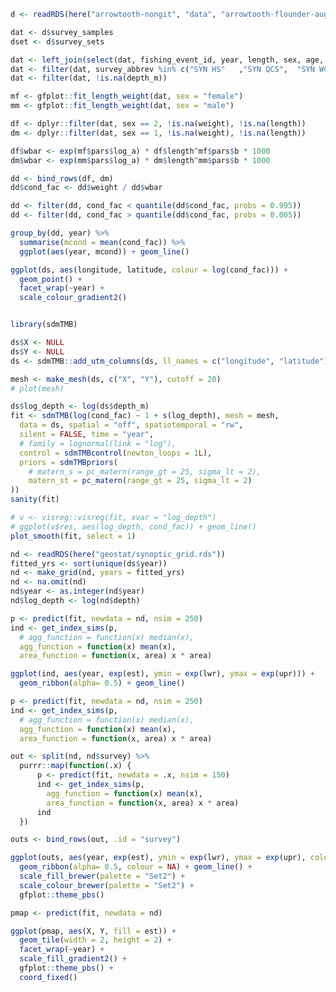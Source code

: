 ```r
d <- readRDS(here("arrowtooth-nongit", "data", "arrowtooth-flounder-aug10-2021.rds"))

dat <- d$survey_samples
dset <- d$survey_sets

dat <- left_join(select(dat, fishing_event_id, year, length, sex, age, weight, usability_code, specimen_id), dset)
dat <- filter(dat, survey_abbrev %in% c("SYN HS"   ,"SYN QCS",  "SYN WCHG", "SYN WCVI"))
dat <- filter(dat, !is.na(depth_m))

mf <- gfplot::fit_length_weight(dat, sex = "female")
mm <- gfplot::fit_length_weight(dat, sex = "male")

df <- dplyr::filter(dat, sex == 2, !is.na(weight), !is.na(length))
dm <- dplyr::filter(dat, sex == 1, !is.na(weight), !is.na(length))

df$wbar <- exp(mf$pars$log_a) * df$length^mf$pars$b * 1000
dm$wbar <- exp(mm$pars$log_a) * dm$length^mm$pars$b * 1000

dd <- bind_rows(df, dm)
dd$cond_fac <- dd$weight / dd$wbar

dd <- filter(dd, cond_fac < quantile(dd$cond_fac, probs = 0.995))
dd <- filter(dd, cond_fac > quantile(dd$cond_fac, probs = 0.005))

group_by(dd, year) %>% 
  summarise(mcond = mean(cond_fac)) %>% 
  ggplot(aes(year, mcond)) + geom_line()

ggplot(ds, aes(longitude, latitude, colour = log(cond_fac))) +
  geom_point() +
  facet_wrap(~year) +
  scale_colour_gradient2()


library(sdmTMB)

ds$X <- NULL
ds$Y <- NULL
ds <- sdmTMB::add_utm_columns(ds, ll_names = c("longitude", "latitude"), utm_crs = 32609)

mesh <- make_mesh(ds, c("X", "Y"), cutoff = 20)
# plot(mesh)

ds$log_depth <- log(ds$depth_m)
fit <- sdmTMB(log(cond_fac) ~ 1 + s(log_depth), mesh = mesh, 
  data = ds, spatial = "off", spatiotemporal = "rw", 
  silent = FALSE, time = "year", 
  # family = lognormal(link = "log"), 
  control = sdmTMBcontrol(newton_loops = 1L),
  priors = sdmTMBpriors(
    # matern_s = pc_matern(range_gt = 25, sigma_lt = 2),
    matern_st = pc_matern(range_gt = 25, sigma_lt = 2)
))
sanity(fit)

# v <- visreg::visreg(fit, xvar = "log_depth")
# ggplot(v$res, aes(log_depth, cond_fac)) + geom_line()
plot_smooth(fit, select = 1)

nd <- readRDS(here("geostat/synoptic_grid.rds"))
fitted_yrs <- sort(unique(ds$year))
nd <- make_grid(nd, years = fitted_yrs)
nd <- na.omit(nd)
nd$year <- as.integer(nd$year)
nd$log_depth <- log(nd$depth)

p <- predict(fit, newdata = nd, nsim = 250)
ind <- get_index_sims(p, 
  # agg_function = function(x) median(x), 
  agg_function = function(x) mean(x), 
  area_function = function(x, area) x * area)

ggplot(ind, aes(year, exp(est), ymin = exp(lwr), ymax = exp(upr))) +
  geom_ribbon(alpha= 0.5) + geom_line()

p <- predict(fit, newdata = nd, nsim = 250)
ind <- get_index_sims(p, 
  # agg_function = function(x) median(x), 
  agg_function = function(x) mean(x), 
  area_function = function(x, area) x * area)

out <- split(nd, nd$survey) %>% 
  purrr::map(function(.x) {
      p <- predict(fit, newdata = .x, nsim = 150)
      ind <- get_index_sims(p, 
        agg_function = function(x) mean(x), 
        area_function = function(x, area) x * area)
      ind
  })

outs <- bind_rows(out, .id = "survey")

ggplot(outs, aes(year, exp(est), ymin = exp(lwr), ymax = exp(upr), colour = survey, fill = survey)) +
  geom_ribbon(alpha= 0.5, colour = NA) + geom_line() +
  scale_fill_brewer(palette = "Set2") +
  scale_colour_brewer(palette = "Set2") +
  gfplot::theme_pbs()

pmap <- predict(fit, newdata = nd)

ggplot(pmap, aes(X, Y, fill = est)) +
  geom_tile(width = 2, height = 2) +
  facet_wrap(~year) +
  scale_fill_gradient2() +
  gfplot::theme_pbs() +
  coord_fixed()
```


